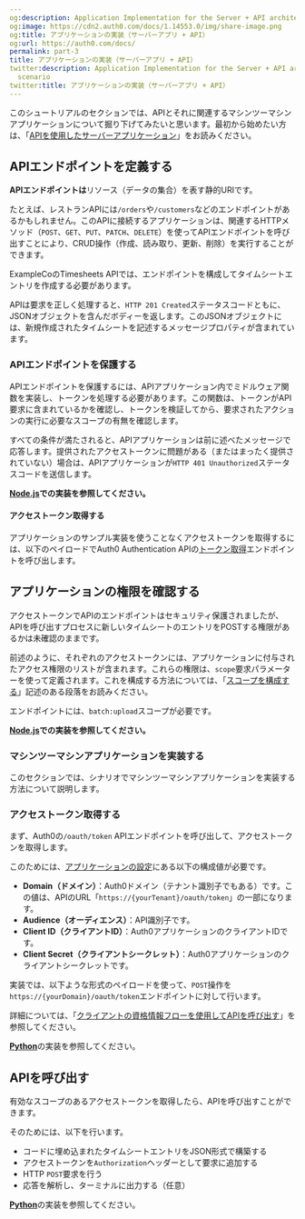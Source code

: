 ```yaml
---
og:description: Application Implementation for the Server + API architecture scenario
og:image: https://cdn2.auth0.com/docs/1.14553.0/img/share-image.png
og:title: アプリケーションの実装（サーバーアプリ + API）
og:url: https://auth0.com/docs/
permalink: part-3
title: アプリケーションの実装（サーバーアプリ + API）
twitter:description: Application Implementation for the Server + API architecture
  scenario
twitter:title: アプリケーションの実装（サーバーアプリ + API）
---
```


このシュートリアルのセクションでは、APIとそれに関連するマシンツーマシンアプリケーションについて掘り下げてみたいと思います。最初から始めたい方は、「[APIを使用したサーバーアプリケーション](/architecture-scenarios/server-api)」をお読みください。



## APIエンドポイントを定義する

**APIエンドポイントは**リソース（データの集合）を表す静的URIです。

たとえば、レストランAPIには`/orders`や`/customers`などのエンドポイントがあるかもしれません。このAPIに接続するアプリケーションは、関連するHTTPメソッド（`POST`、`GET`、`PUT`、`PATCH`、`DELETE`）を使ってAPIエンドポイントを呼び出すことにより、CRUD操作（作成、読み取り、更新、削除）を実行することができます。

ExampleCoのTimesheets APIでは、エンドポイントを構成してタイムシートエントリを作成する必要があります。





APIは要求を正しく処理すると、`HTTP 201 Created`ステータスコードともに、JSONオブジェクトを含んだボディーを返します。このJSONオブジェクトには、新規作成されたタイムシートを記述するメッセージプロパティが含まれています。





### APIエンドポイントを保護する

APIエンドポイントを保護するには、APIアプリケーション内でミドルウェア関数を実装し、トークンを処理する必要があります。この関数は、トークンがAPI要求に含まれているかを確認し、トークンを検証してから、要求されたアクションの実行に必要なスコープの有無を確認します。

すべての条件が満たされると、APIアプリケーションは前に述べたメッセージで応答します。提供されたアクセストークンに問題がある（またはまったく提供されていない）場合は、APIアプリケーションが`HTTP 401 Unauthorized`ステータスコードを送信します。

[**Node.js**](/get-started/architecture-scenarios/server-application-api/api-implementation-nodejs#2-secure-the-api-endpoint)**での実装を参照してください。**

#### アクセストークン取得する

アプリケーションのサンプル実装を使うことなくアクセストークンを取得するには、以下のペイロードでAuth0 Authentication APIの[トークン取得](https://auth0.com/docs/api/authentication#get-token54)エンドポイントを呼び出します。



## アプリケーションの権限を確認する

アクセストークンでAPIのエンドポイントはセキュリティ保護されましたが、APIを呼び出すプロセスに新しいタイムシートのエントリをPOSTする権限があるかは未確認のままです。

前述のように、それぞれのアクセストークンには、アプリケーションに付与されたアクセス権限のリストが含まれます。これらの権限は、`scope`要求パラメーターを使って定義されます。これを構成する方法については、「[スコープを構成する](/get-started/architecture-scenarios/server-application-api/part-3#configure-the-scopes)」記述のある段落をお読みください。

エンドポイントには、`batch:upload`スコープが必要です。

[**Node.js**](/get-started/architecture-scenarios/server-application-api/api-implementation-nodejs#3-check-the-client-permissions)**での実装を参照してください。**

### マシンツーマシンアプリケーションを実装する

このセクションでは、シナリオでマシンツーマシンアプリケーションを実装する方法について説明します。

### アクセストークン取得する

まず、Auth0の`/oauth/token` APIエンドポイントを呼び出して、アクセストークンを取得します。

このためには、[アプリケーションの設定](%24%7Bmanage_url%7D/#/applications)にある以下の構成値が必要です。

* **Domain（ドメイン）**：Auth0ドメイン（テナント識別子でもある）です。この値は、APIのURL「`https://{yourTenant}/oauth/token`」の一部になります。
* **Audience（オーディエンス）**：API識別子です。
* **Client ID（クライアントID）**：Auth0アプリケーションのクライアントIDです。
* **Client Secret（クライアントシークレット）**：Auth0アプリケーションのクライアントシークレットです。

実装では、以下ような形式のペイロードを使って、`POST`操作を`https://{yourDomain}/oauth/token`エンドポイントに対して行います。



詳細については、「[クライアントの資格情報フローを使用してAPIを呼び出す](/login/flows/call-your-api-using-the-client-credentials-flow)」を参照してください。

[**Python**](/get-started/architecture-scenarios/server-application-api/cron-implementation-python#get-an-access-token)の実装を参照してください。

## APIを呼び出す

有効なスコープのあるアクセストークンを取得したら、APIを呼び出すことができます。

そのためには、以下を行います。

* コードに埋め込まれたタイムシートエントリをJSON形式で構築する
* アクセストークンを`Authorization`ヘッダーとして要求に追加する
* HTTP `POST`要求を行う
* 応答を解析し、ターミナルに出力する（任意）

[**Python**](/get-started/architecture-scenarios/server-application-api/cron-implementation-python#invoke-the-api)の実装を参照してください。